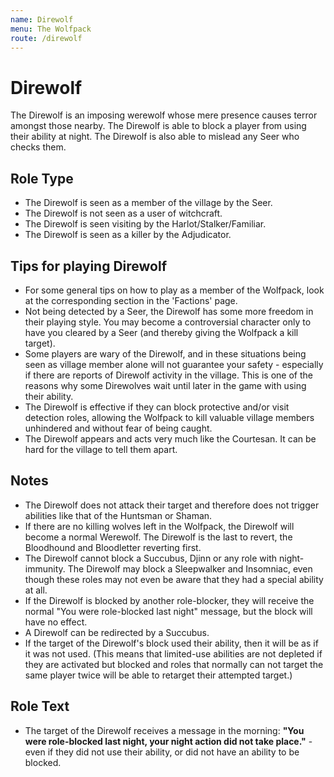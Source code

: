 ```yaml
---
name: Direwolf
menu: The Wolfpack
route: /direwolf
---
```


# Direwolf

The Direwolf is an imposing werewolf whose mere presence causes terror
amongst those nearby. The Direwolf is able to block a player from using
their ability at night. The Direwolf is also able to mislead any Seer
who checks them.

## Role Type

  - The Direwolf is seen as a member of the village by the Seer.
  - The Direwolf is not seen as a user of witchcraft.
  - The Direwolf is seen visiting by the Harlot/Stalker/Familiar.
  - The Direwolf is seen as a killer by the Adjudicator.

## Tips for playing Direwolf

  - For some general tips on how to play as a member of the Wolfpack,
    look at the corresponding section in the 'Factions' page.
  - Not being detected by a Seer, the Direwolf has some more freedom in
    their playing style. You may become a controversial character only
    to have you cleared by a Seer (and thereby giving the Wolfpack a
    kill target).
  - Some players are wary of the Direwolf, and in these situations being
    seen as village member alone will not guarantee your safety -
    especially if there are reports of Direwolf activity in the village.
    This is one of the reasons why some Direwolves wait until later in
    the game with using their ability.
  - The Direwolf is effective if they can block protective and/or visit
    detection roles, allowing the Wolfpack to kill valuable village
    members unhindered and without fear of being caught.
  - The Direwolf appears and acts very much like the Courtesan. It can
    be hard for the village to tell them apart.

## Notes

  - The Direwolf does not attack their target and therefore does not
    trigger abilities like that of the Huntsman or Shaman.
  - If there are no killing wolves left in the Wolfpack, the Direwolf
    will become a normal Werewolf. The Direwolf is the last to revert,
    the Bloodhound and Bloodletter reverting first.
  - The Direwolf cannot block a Succubus, Djinn or any role with
    night-immunity. The Direwolf may block a Sleepwalker and Insomniac,
    even though these roles may not even be aware that they had a
    special ability at all.
  - If the Direwolf is blocked by another role-blocker, they will
    receive the normal "You were role-blocked last night" message, but
    the block will have no effect.
  - A Direwolf can be redirected by a Succubus.
  - If the target of the Direwolf's block used their ability, then it
    will be as if it was not used. (This means that limited-use
    abilities are not depleted if they are activated but blocked and
    roles that normally can not target the same player twice will be
    able to retarget their attempted target.)

## Role Text

  - The target of the Direwolf receives a message in the morning: **"You
    were role-blocked last night, your night action did not take
    place."** - even if they did not use their ability, or did not have
    an ability to be blocked.
